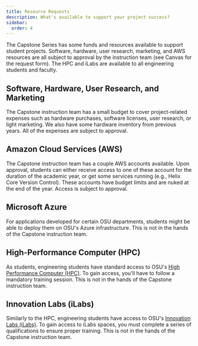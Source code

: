 ```yaml
---
title: Resource Requests
description: What's available to support your project success?
sidebar:
  order: 4
---
```


The Capstone Series has some funds and resources available to support student projects. Software, hardware, user research, marketing, and AWS resources are all subject to approval by the instruction team (see Canvas for the request form). The HPC and iLabs are available to all engineering students and faculty.

## Software, Hardware, User Research, and Marketing

The Capstone instruction team has a small budget to cover project-related expenses such as hardware purchases, software licenses, user research, or light marketing. We also have some hardware inventory from previous years. All of the expenses are subject to approval.

## Amazon Cloud Services (AWS)

The Capstone instruction team has a couple AWS accounts available. Upon approval, students can either receive access to one of these account for the duration of the academic year, or get some services running (e.g., Helix Core Version Control). These accounts have budget limits and are nuked at the end of the year. Access is subject to approval.

## Microsoft Azure 

For applications developed for certain OSU departments, students might be able to deploy them on OSU's Azure infrastructure. This is not in the hands of the Capstone instruction team.

## High-Performance Computer (HPC)

As students, engineering students have standard access to OSU's [High Performance Computer (HPC)](https://it.engineering.oregonstate.edu/hpc). To gain access, you'll have to follow a mandatory training session. This is not in the hands of the Capstone instruction team.

## Innovation Labs (iLabs)

Similarly to the HPC, engineering students have access to OSU's [Innovation Labs (iLabs)](https://engineering.oregonstate.edu/tools-services/iLabs). To gain access to iLabs spaces, you must complete a series of qualifications to ensure proper training. This is not in the hands of the Capstone instruction team.
